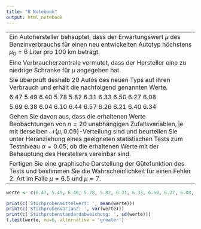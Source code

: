 ```yaml
---
title: "R Notebook"
output: html_notebook
---
```


---
Ein Autohersteller behauptet, dass der Erwartungswert $\mu$ des Benzinverbrauchs für einen neu entwickelten Autotyp höchstens $\mu_0 = 6$ Liter pro 100 km beträgt.
Eine Verbraucherzentrale vermutet, dass der Hersteller eine zu niedrige Schranke für $μ$ angegeben hat.
Sie überprüft deshalb 20 Autos des neuen Typs auf ihren Verbrauch und erhält die nachfolgend genannten Werte.
6.47 5.49 6.40 5.78 5.82 6.31 6.33 6.50 6.27 6.08
5.69 6.38 6.04 6.10 6.44 6.57 6.26 6.21 6.40 6.34
Gehen Sie davon aus, dass die erhaltenen Werte Beobachtungen von $n = 20$ unabhängigen Zufallsvariablen, je mit derselben $\mathcal{N}(\mu, 0.09)$-Verteilung sind und beurteilen Sie unter Heranziehung eines geeigneten statistischen Tests zum Testniveau $\alpha = 0.05$, ob die erhaltenen Werte mit der Behauptung des Herstellers vereinbar sind.
Fertigen Sie eine graphische Darstellung der Gütefunktion des Tests und bestimmen Sie die Wahrscheinlichkeit für einen Fehler 2. Art im Falle $\mu = 6.5$ und $\mu = 7$.
---
```r
werte <- c(6.47, 5.49, 6.40, 5.78, 5.82, 6.31, 6.33, 6.50, 6.27, 6.08, 5.69, 6.38, 6.04, 6.10, 6.44, 6.57, 6.26, 6.21, 6.40, 6.34)

print(c('Stichprobenmittelwert: ', mean(werte)))
print(c('Stichprobenvarianz: ', var(werte)))
print(c('Stichprobenstandardabweichung: ', sd(werte)))
t.test(werte, mu=6, alternative = 'greater')
```
